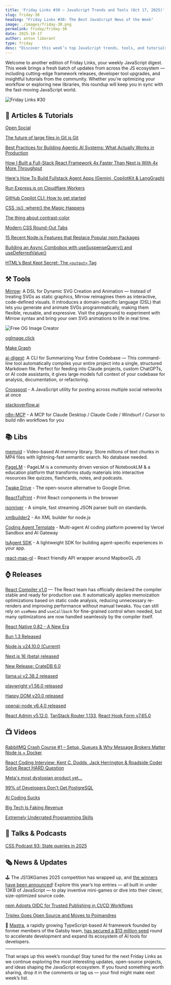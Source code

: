 ```yaml
---
title: 'Friday Links #30 — JavaScript Trends and Tools (Oct 17, 2025)'
slug: friday-30
heading: "Friday Links #30: The Best JavaScript News of the Week"
image: ./images/friday-30.png
permalink: friday/friday-30
date: 2025-10-17
author: anton liberant
type: friday
desc: "Discover this week’s top JavaScript trends, tools, and tutorials — from new framework releases to powerful dev utilities shaping modern web development."
---
```


Welcome to another edition of Friday Links, your weekly JavaScript digest. This week brings a fresh batch of updates from across the JS ecosystem — including cutting-edge framework releases, developer tool upgrades, and insightful tutorials from the community. Whether you're optimizing your workflow or exploring new libraries, this roundup will keep you in sync with the fast-moving JavaScript world.

![Friday Links #30](./images/friday-30.png)

## 📜 Articles & Tutorials

[Open Social](https://overreacted.io/open-social/)

[The future of large files in Git is Git](https://tylercipriani.com/blog/2025/08/15/git-lfs/)

[Best Practices for Building Agentic AI Systems: What Actually Works in Production](https://userjot.com/blog/best-practices-building-agentic-ai-systems)

[How I Built a Full-Stack React Framework 4x Faster Than Next.js With 4x More Throughput](https://ryanskinner.com/posts/how-i-built-a-full-stack-react-framework-4x-faster-than-nextjs-with-4x-more-throughput)

[Here's How To Build Fullstack Agent Apps (Gemini, CopilotKit & LangGraph)](https://dev.to/copilotkit/heres-how-to-build-fullstack-agent-apps-gemini-copilotkit-langgraph-15jb)

[Run Express.js on Cloudflare Workers](https://jross.me/run-express-js-on-cloudflare-workers/)

[GitHub Copilot CLI: How to get started](https://github.blog/ai-and-ml/github-copilot/github-copilot-cli-how-to-get-started/)

[CSS :is() :where() the Mag­ic Happens](https://matthiasott.com/notes/css-is-where-the-magic-happens)

[The thing about contrast-color](https://stuffandnonsense.co.uk/blog/the-thing-about-contrast-color)

[Modern CSS Round-Out Tabs](https://frontendmasters.com/blog/modern-css-round-out-tabs/)

[15 Recent Node.js Features that Replace Popular npm Packages](https://nodesource.com/blog/nodejs-features-replacing-npm-packages)

[Building an Async Combobox with useSuspenseQuery() and useDeferredValue()](https://aurorascharff.no/posts/building-an-async-combobox-with-usesuspensequery-and-usedeferredvalue/)

[HTML’s Best Kept Secret: The `<output>` Tag](https://denodell.com/blog/html-best-kept-secret-output-tag)

## ⚒️ Tools

[Mirrow](https://mirrow.app/): A DSL for Dynamic SVG Creation and Animation — Instead of treating SVGs as static graphics, Mirrow reimagines them as interactive, code-defined visuals. It introduces a domain-specific language (DSL) that lets you generate and animate SVGs programmatically, making them flexible, reusable, and expressive. Visit the playground to experiment with Mirrow syntax and bring your own SVG animations to life in real time.

![Free OG Image Creator](./images/og-image-creator.png)

[ogImage.click](https://ogimage.click/)

[Make Graph](https://makegraph.app/)

[ai-digest](https://github.com/khromov/ai-digest): A CLI for Summarizing Your Entire Codebase — This command-line tool automatically compiles your entire project into a single, structured Markdown file. Perfect for feeding into Claude projects, custom ChatGPTs, or AI code assistants, it gives large models full context of your codebase for analysis, documentation, or refactoring.

[Crosspost](https://github.com/humanwhocodes/crosspost) - A JavaScript utility for posting across multiple social networks at once

[stackoverflow.ai](https://stackoverflow.ai/)

[n8n-MCP](https://github.com/czlonkowski/n8n-mcp) - A MCP for Claude Desktop / Claude Code / Windsurf / Cursor to build n8n workflows for you

## 📚 Libs

[memvid](https://github.com/Olow304/memvid) - Video-based AI memory library. Store millions of text chunks in MP4 files with lightning-fast semantic search. No database needed.

[PageLM](https://github.com/CaviraOSS/pagelm) - PageLM is a community driven version of NotebookLM & a education platform that transforms study materials into interactive resources like quizzes, flashcards, notes, and podcasts.

[Twake Drive](https://github.com/linagora/twake-drive) - The open-source alternative to Google Drive.

[ReactToPrint](https://github.com/MatthewHerbst/react-to-print) - Print React components in the browser

[jsonriver](https://github.com/rictic/jsonriver) - A simple, fast streaming JSON parser built on standards.

[xmlbuilder2](https://github.com/oozcitak/xmlbuilder2) - An XML builder for node.js

[Coding Agent Template](https://github.com/vercel-labs/coding-agent-template) - Multi-agent AI coding platform powered by Vercel Sandbox and AI Gateway

[IsAgent SDK](https://www.isagent.dev/) - A lightweight SDK for building agent-specific experiences in your app.

[react-map-gl](https://github.com/visgl/react-map-gl) - React friendly API wrapper around MapboxGL JS

## ⌚ Releases

[React Compiler v1.0](https://react.dev/blog/2025/10/07/react-compiler-1) — The React team has officially declared the compiler stable and ready for production use. It automatically applies memoization optimizations based on static code analysis, reducing unnecessary re-renders and improving performance without manual tweaks. You can still rely on `useMemo` and `useCallback` for fine-grained control when needed, but many optimizations are now handled seamlessly by the compiler itself.

[React Native 0.82 - A New Era](https://reactnative.dev/blog/2025/10/08/react-native-0.82)

[Bun 1.3 Released](https://bun.com/blog/bun-v1.3)

[Node.js v24.10.0 (Current)](https://nodejs.org/en/blog/release/v24.10.0)

[Next.js 16 (beta) released](https://nextjs.org/blog/next-16-beta)

[New Release: CrateDB 6.0](https://cratedb.com/blog/new-release-cratedb-6.0)

[llama.ui v2.38.2 released](https://github.com/olegshulyakov/llama.ui/releases/tag/v2.38.2)

[playwright v1.56.0 released](https://github.com/microsoft/playwright/releases/tag/v1.56.0)

[Happy DOM v20.0 released](https://github.com/capricorn86/happy-dom/releases/tag/v20.0.0)

[openai-node v6.4.0 released](https://github.com/openai/openai-node)

[React Admin v5.12.0](https://github.com/marmelab/react-admin/releases/tag/v5.12.0), [TanStack Router 1.133](https://github.com/TanStack/router/releases/tag/v1.133.0), [React Hook Form v7.65.0](https://github.com/react-hook-form/react-hook-form/releases/tag/v7.65.0)

## 📺 Videos

[RabbitMQ Crash Course #1 – Setup, Queues & Why Message Brokers Matter Node js + Docker](https://www.youtube.com/watch?v=gdRCIOn5zVA)

[React Coding Interview: Kent C. Dodds, Jack Herrington & Roadside Coder Solve React HARD Question](https://www.youtube.com/watch?v=5KkaaYl5rwA)

[Meta's most dystopian product yet...](https://www.youtube.com/watch?v=GOejI6c0CMQ)

[99% of Developers Don't Get PostgreSQL](https://www.youtube.com/watch?v=P8rrhZTPEAQ)

[AI Coding Sucks](https://www.youtube.com/watch?v=0ZUkQF6boNg)

[Big Tech Is Faking Revenue](https://www.youtube.com/watch?v=CBCujAQtdfQ)

[Extremely Underrated Programming Skills](https://www.youtube.com/watch?v=5cAjuIxIvHg)

## 🎤 Talks & Podcasts

[CSS Podcast 93: State queries in 2025](https://thecsspodcast.libsyn.com/93-state-queries-in-2025)

## 🗞️ News & Updates

🕹️ The JS13KGames 2025 competition has wrapped up, and [the winners have been announced](https://js13kgames.com/2025/blog/winners-announced)! Explore this year’s top entries — all built in under 13KB of JavaScript — to play inventive mini-games or dive into their clever, size-optimized source code.

[npm Adopts OIDC for Trusted Publishing in CI/CD Workflows](https://socket.dev/blog/npm-trusted-publishing)

[Triplex Goes Open Source and Moves to Poimandres](https://triplex.dev/blog/triplex-moves-to-pmndrs)

🤖 [Mastra](https://mastra.ai/), a rapidly growing TypeScript-based AI framework founded by former members of the Gatsby team, [has secured a $13 million seed](https://mastra.ai/blog/seed-round) round to accelerate development and expand its ecosystem of AI tools for developers.

---

That wraps up this week’s roundup! Stay tuned for the next Friday Links as we continue exploring the most interesting updates, open-source projects, and ideas shaping the JavaScript ecosystem. If you found something worth sharing, drop it in the comments or tag us — your find might make next week’s list.